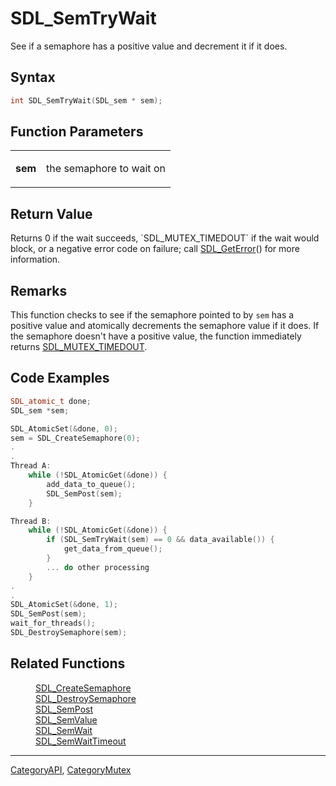 = SDL_SemTryWait =

See if a semaphore has a positive value and decrement it if it does.

== Syntax ==

<syntaxhighlight lang='c'>
int SDL_SemTryWait(SDL_sem * sem);
</syntaxhighlight>

== Function Parameters ==

{|
|'''sem'''
|the semaphore to wait on
|}

== Return Value ==

Returns 0 if the wait succeeds, `SDL_MUTEX_TIMEDOUT` if the wait would
block, or a negative error code on failure; call [[SDL_GetError]]() for
more information.



== Remarks ==

This function checks to see if the semaphore pointed to by
<code>sem</code> has a positive value and atomically decrements the
semaphore value if it does. If the semaphore doesn't have a positive value,
the function immediately returns [[SDL_MUTEX_TIMEDOUT]].

== Code Examples ==

<syntaxhighlight lang='c++'>
SDL_atomic_t done;
SDL_sem *sem;

SDL_AtomicSet(&done, 0);
sem = SDL_CreateSemaphore(0);
.
.
Thread A:
    while (!SDL_AtomicGet(&done)) {
        add_data_to_queue();
        SDL_SemPost(sem);
    }

Thread B:
    while (!SDL_AtomicGet(&done)) {
        if (SDL_SemTryWait(sem) == 0 && data_available()) {
            get_data_from_queue();
        }
        ... do other processing
    }
.
.
SDL_AtomicSet(&done, 1);
SDL_SemPost(sem);
wait_for_threads();
SDL_DestroySemaphore(sem);
</syntaxhighlight>

== Related Functions ==

:[[SDL_CreateSemaphore]]
:[[SDL_DestroySemaphore]]
:[[SDL_SemPost]]
:[[SDL_SemValue]]
:[[SDL_SemWait]]
:[[SDL_SemWaitTimeout]]

----
[[CategoryAPI]], [[CategoryMutex]]


